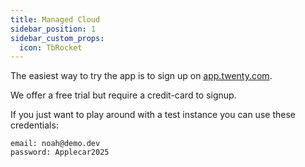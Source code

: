 ---
title: Managed Cloud
sidebar_position: 1
sidebar_custom_props:
  icon: TbRocket
---


The easiest way to try the app is to sign up on [app.twenty.com](https://app.twenty.com).

We offer a free trial but require a credit-card to signup.

If you just want to play around with a test instance you can use these credentials:

```
email: noah@demo.dev
password: Applecar2025
```